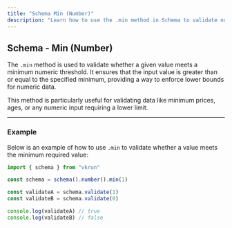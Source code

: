 ```yaml
---
title: "Schema Min (Number)"
description: "Learn how to use the .min method in Schema to validate numeric inputs with a minimum value constraint."
---
```


## Schema - Min (Number)

The `.min` method is used to validate whether a given value meets a minimum numeric threshold. It ensures that the input value is greater than or equal to the specified minimum, providing a way to enforce lower bounds for numeric data.

This method is particularly useful for validating data like minimum prices, ages, or any numeric input requiring a lower limit.

---

### Example

Below is an example of how to use `.min` to validate whether a value meets the minimum required value:

```ts
import { schema } from "vkrun"

const schema = schema().number().min(1)

const validateA = schema.validate(1)
const validateB = schema.validate(0)

console.log(validateA) // true
console.log(validateB) // false
```